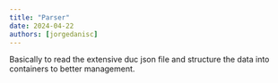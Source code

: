 ```yaml
---
title: "Parser"
date: 2024-04-22
authors: [jorgedanisc]
---
```


Basically to read the extensive duc json file and structure the data into containers to better management.
